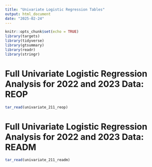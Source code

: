 ```yaml
---
title: "Univariate Logistic Regression Tables"
output: html_document
date: "2025-02-24"
---
```


```r
knitr::opts_chunk$set(echo = TRUE)
library(targets)
library(tidyverse)
library(gtsummary)
library(readr)
library(stringr)
```

# Full Univariate Logistic Regression Analysis for 2022 and 2023 Data: REOP

```r
tar_read(univariate_211_reop)
```

# Full Univariate Logistic Regression Analysis for 2022 and 2023 Data: READM

```r
tar_read(univariate_211_readm)
```




